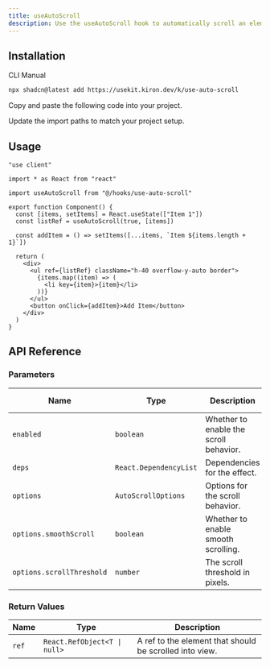 ```yaml
---
title: useAutoScroll
description: Use the useAutoScroll hook to automatically scroll an element into view when it is focused, with optional parameters for behavior and block alignment.
---
```


<ComponentPreview name="use-auto-scroll-demo" />

## Installation

<Tabs defaultValue="cli">

<TabsList>
  <TabsTrigger value="cli">CLI</TabsTrigger>
  <TabsTrigger value="manual">Manual</TabsTrigger>
</TabsList>

<TabsContent value="cli">

```bash
npx shadcn@latest add https://usekit.kiron.dev/k/use-auto-scroll
```

</TabsContent>

<TabsContent value="manual">

<Steps>

<Step>Copy and paste the following code into your project.</Step>

<ComponentSource name="use-auto-scroll" />

<Step>Update the import paths to match your project setup.</Step>

</Steps>

</TabsContent>

</Tabs>

## Usage

```tsx {5, 9}
"use client"

import * as React from "react"

import useAutoScroll from "@/hooks/use-auto-scroll"

export function Component() {
  const [items, setItems] = React.useState(["Item 1"])
  const listRef = useAutoScroll(true, [items])

  const addItem = () => setItems([...items, `Item ${items.length + 1}`])

  return (
    <div>
      <ul ref={listRef} className="h-40 overflow-y-auto border">
        {items.map((item) => (
          <li key={item}>{item}</li>
        ))}
      </ul>
      <button onClick={addItem}>Add Item</button>
    </div>
  )
}
```

## API Reference

### Parameters

| Name                      | Type                   | Description                            | Default Value | Optional |
| ------------------------- | ---------------------- | -------------------------------------- | ------------- | -------- |
| `enabled`                 | `boolean`              | Whether to enable the scroll behavior. | `true`        | No       |
| `deps`                    | `React.DependencyList` | Dependencies for the effect.           | `[]`          | No       |
| `options`                 | `AutoScrollOptions`    | Options for the scroll behavior.       | `{}`          | Yes      |
| `options.smoothScroll`    | `boolean`              | Whether to enable smooth scrolling.    | `true`        | Yes      |
| `options.scrollThreshold` | `number`               | The scroll threshold in pixels.        | `0`           | Yes      |

### Return Values

| Name  | Type                         | Description                                             |
| ----- | ---------------------------- | ------------------------------------------------------- |
| `ref` | `React.RefObject<T \| null>` | A ref to the element that should be scrolled into view. |
